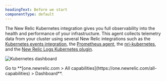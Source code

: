 ```yaml
---
headingText: Before we start
componentType: default
---
```




The New Relic Kubernetes integration gives you full observability into the health and performance of your infrastructure. This agent collects telemetry data from your cluster using several New Relic integrations such as the [Kubernetes events integration](/docs/kubernetes-pixie/kubernetes-integration/understand-use-data/kubernetes-events-integration/), the [Prometheus agent](/docs/infrastructure/prometheus-integrations/install-configure-prometheus-agent/install-prometheus-agent/), the [nri-kubernetes](https://github.com/newrelic/nri-kubernetes), and the [New Relic Logs Kubernetes plugin](/docs/logs/forward-logs/kubernetes-plugin-log-forwarding/).

<img
  title="Kubernetes dashboard"
  alt="Kubernetes dashboard"
  src={KubernetesDashboard}
/>

<figcaption>
    Go to <DoNotTranslate>**[one.newrelic.com > All capabilities](https://one.newrelic.com/all-capabilities) > Dashboard**</DoNotTranslate>.
</figcaption>



